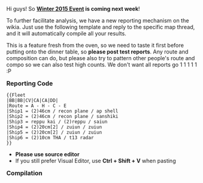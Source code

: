 Hi guys! So '''[[Winter 2015 Event]] is coming next week'''!

To further facilitate analysis, we have a new reporting mechanism on the wikia. Just use the following template and reply to the specific map thread, and it will automatically compile all your results.

This is a feature fresh from the oven, so we need to taste it first before putting onto the dinner table, so '''please post test reports'''. Any route and composition can do, but please also try to pattern other people's route and compo so we can also test high counts. We don't want all reports go 1 1 1 1 1 :P

'''<span style="font-size:16px;">Reporting Code</span>'''<br />
<pre>
{{Fleet
|BB|BB|CV|CA|CA|DD|
|Route = A - H - C - E
|Ship1 = (2)46cm / recon plane / ap shell
|Ship2 = (2)46cm / recon plane / sanshiki
|Ship3 = reppu kai / (2)reppu / saiun
|Ship4 = (2)20cm[2] / zuiun / zuiun
|Ship5 = (2)20cm[2] / zuiun / zuiun
|Ship6 = (2)10cm THA / t13 radar
}}
</pre>
* '''Please use source editor'''
* If you still prefer Visual Editor, use '''Ctrl + Shift + V''' when pasting


'''<span style="font-size:16px;">Compilation</span>'''<br />
{{FleetsCompiled}} <ac_metadata title="[Feature] Wikia Fleet Reporting Mechanism" related_topics="Winter 2015 Event|Recent Updates|Events"> </ac_metadata>